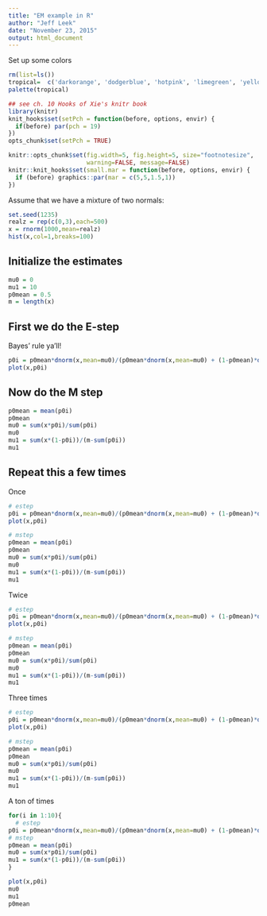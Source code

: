 ```yaml
---
title: "EM example in R"
author: "Jeff Leek"
date: "November 23, 2015"
output: html_document
---
```


Set up some colors

```r
rm(list=ls())
tropical=  c('darkorange', 'dodgerblue', 'hotpink', 'limegreen', 'yellow')
palette(tropical)
```


```r
## see ch. 10 Hooks of Xie's knitr book
library(knitr)
knit_hooks$set(setPch = function(before, options, envir) {
  if(before) par(pch = 19)
})
opts_chunk$set(setPch = TRUE)
```



```r
knitr::opts_chunk$set(fig.width=5, fig.height=5, size="footnotesize",
                      warning=FALSE, message=FALSE)
knitr::knit_hooks$set(small.mar = function(before, options, envir) {
  if (before) graphics::par(mar = c(5,5,1.5,1))
})
```


Assume that we have a mixture of two normals:

```r
set.seed(1235)
realz = rep(c(0,3),each=500)
x = rnorm(1000,mean=realz)
hist(x,col=1,breaks=100)
```


## Initialize the estimates
```r
mu0 = 0
mu1 = 10
p0mean = 0.5
m = length(x)
```


## First we do the E-step

Bayes' rule ya'll!

```r
p0i = p0mean*dnorm(x,mean=mu0)/(p0mean*dnorm(x,mean=mu0) + (1-p0mean)*dnorm(x,mean=mu1))
plot(x,p0i)
```


## Now do the M step

```r
p0mean = mean(p0i)
p0mean
mu0 = sum(x*p0i)/sum(p0i)
mu0
mu1 = sum(x*(1-p0i))/(m-sum(p0i))
mu1
```


## Repeat this a few times

Once

```r

# estep
p0i = p0mean*dnorm(x,mean=mu0)/(p0mean*dnorm(x,mean=mu0) + (1-p0mean)*dnorm(x,mean=mu1))
plot(x,p0i)

# mstep
p0mean = mean(p0i)
p0mean
mu0 = sum(x*p0i)/sum(p0i)
mu0
mu1 = sum(x*(1-p0i))/(m-sum(p0i))
mu1
```


Twice

```r

# estep
p0i = p0mean*dnorm(x,mean=mu0)/(p0mean*dnorm(x,mean=mu0) + (1-p0mean)*dnorm(x,mean=mu1))
plot(x,p0i)

# mstep
p0mean = mean(p0i)
p0mean
mu0 = sum(x*p0i)/sum(p0i)
mu0
mu1 = sum(x*(1-p0i))/(m-sum(p0i))
mu1
```


Three times

```r

# estep
p0i = p0mean*dnorm(x,mean=mu0)/(p0mean*dnorm(x,mean=mu0) + (1-p0mean)*dnorm(x,mean=mu1))
plot(x,p0i)

# mstep
p0mean = mean(p0i)
p0mean
mu0 = sum(x*p0i)/sum(p0i)
mu0
mu1 = sum(x*(1-p0i))/(m-sum(p0i))
mu1
```


A ton of times

```r
for(i in 1:10){
  # estep
p0i = p0mean*dnorm(x,mean=mu0)/(p0mean*dnorm(x,mean=mu0) + (1-p0mean)*dnorm(x,mean=mu1))
# mstep
p0mean = mean(p0i)
mu0 = sum(x*p0i)/sum(p0i)
mu1 = sum(x*(1-p0i))/(m-sum(p0i))
}

plot(x,p0i)
mu0
mu1
p0mean
```


